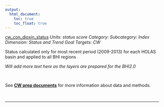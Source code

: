 ```yaml
---
output:
  html_document:
    toc: true
    toc_float: true
---
```


[cw_con_dioxin_status](https://github.com/OHI-Science/bhi/blob/master/baltic/layers/cw_con_dioxin_status_bhi2015.csv)
*Units: status score*
*Category:*
*Subcategory:*
*Index Dimension: Status and Trend*
*Goal Targets: CW*

Status calculated only for most recent period (2009-2013) for each HOLAS basin and applied to all BHI regions

*Will add more text here as the layers are prepared for the BHI2.0*

<br>

See [**CW prep documents**](https://github.com/OHI-Science/bhi-1.0-archive/blob/draft/baltic2015/prep/CW/cw_prep.md) for more information about data and methods.

<br>

--- 
